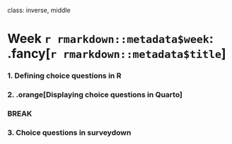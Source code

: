 
class: inverse, middle

# Week `r rmarkdown::metadata$week`: .fancy[`r rmarkdown::metadata$title`]

### 1. Defining choice questions in R
### 2. .orange[Displaying choice questions in Quarto]

### BREAK

### 3. Choice questions in surveydown
